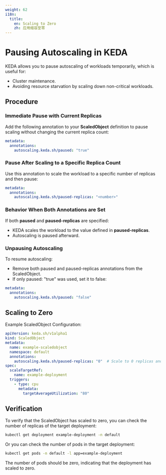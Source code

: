 ```yaml
---
weight: 62
i18n:
  title:
    en: Scaling to Zero
    zh: 应用缩容至零
---
```


# Pausing Autoscaling in KEDA

KEDA allows you to pause autoscaling of workloads temporarily, which is useful for:

- Cluster maintenance.
- Avoiding resource starvation by scaling down non-critical workloads.

## Procedure

### Immediate Pause with Current Replicas

Add the following annotation to your **ScaledObject** definition to pause scaling without changing the current replica count:
```yaml
metadata:
  annotations:
    autoscaling.keda.sh/paused: "true"
```

### Pause After Scaling to a Specific Replica Count

Use this annotation to scale the workload to a specific number of replicas and then pause:
```yaml
metadata:
  annotations:
    autoscaling.keda.sh/paused-replicas: "<number>"
```

### Behavior When Both Annotations are Set

If both **paused** and **paused-replicas** are specified:
  - KEDA scales the workload to the value defined in **paused-replicas**.
  - Autoscaling is paused afterward.

### Unpausing Autoscaling

To resume autoscaling:
  - Remove both paused and paused-replicas annotations from the ScaledObject.
  - If only paused: "true" was used, set it to false:
```yaml
metadata:
  annotations:
    autoscaling.keda.sh/paused: "false"
```

## Scaling to Zero

Example ScaledObject Configuration:
```yaml
apiVersion: keda.sh/v1alpha1
kind: ScaledObject
metadata:
  name: example-scaledobject
  namespace: default
  annotations:
    autoscaling.keda.sh/paused-replicas: "0"  # Scale to 0 replicas and pause
spec:
  scaleTargetRef:
    name: example-deployment
  triggers:
    - type: cpu
      metadata:
        targetAverageUtilization: "80"
```

## Verification

To verify that the ScaledObject has scaled to zero, you can check the number of replicas of the target deployment:
```bash
kubectl get deployment example-deployment -n default
```

Or you can check the number of pods in the target deployment:
```bash
kubectl get pods -n default -l app=example-deployment
```
The number of pods should be zero, indicating that the deployment has scaled to zero.
